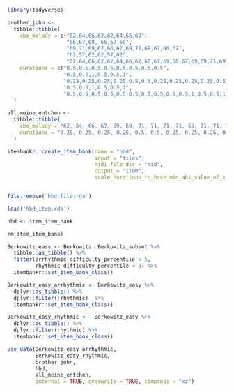 

```r

library(tidyverse)

```

```r

brother_john <- 
  tibble::tibble(
    abs_melody = c("62,64,66,62,62,64,66,62", 
                   "66,67,69, 66,67,69", 
                   "69,71,69,67,66,62,69,71,69,67,66,62",
                   "62,57,62,62,57,62",
                   "62,64,66,62,62,64,66,62,66,67,69,66,67,69,69,71,69,67,66,62,69,71,69,67,66,62,62,57,62,62,57,62"), 
    durations = c("0.5,0.5,0.5,0.5,0.5,0.5,0.5,0.5", 
                  "0.5,0.5,1,0.5,0.5,1", 
                  "0.25,0.25,0.25,0.25,0.5,0.5,0.25,0.25,0.25,0.25,0.5,0.5",
                  "0.5,0.5,1,0.5,0.5,1",
                  "0.5,0.5,0.5,0.5,0.5,0.5,0.5,0.5,0.5,0.5,1,0.5,0.5,1,0.25,0.25,0.25,0.25,0.5,0.5,0.25,0.25,0.25,0.25,0.5,0.5,0.5,0.5,1,0.5,0.5,1")
  )


```


```r

all_meine_entchen <- 
  tibble::tibble(
    abs_melody = "62, 64, 66, 67, 69, 69, 71, 71, 71, 71, 69, 71, 71, 71, 71, 69, 67, 67, 67, 67, 66, 66, 69, 69, 69, 69, 62",
    durations = "0.25, 0.25, 0.25, 0.25, 0.5, 0.5, 0.25, 0.25, 0.25, 0.25, 1.0, 0.25, 0.25, 0.25, 0.25, 1.0, 0.25, 0.25, 0.25, 0.25, 0.5, 0.5, 0.25, 0.25, 0.25, 0.25, 1.0"
  )

```

```r


itembankr::create_item_bank(name = "hbd", 
                            input = "files", 
                            midi_file_dir = "mid", 
                            output = "item",
                            scale_durations_to_have_min_abs_value_of_x_seconds = NA)


file.remove('hbd_file.rda')

```


```r

load('hbd_item.rda')

hbd <- item_item_bank

rm(item_item_bank)

```


```r

Berkowitz_easy <- Berkowitz::Berkowitz_subset %>% 
  tibble::as_tibble() %>% 
  filter(arrhythmic_difficulty_percentile < 5, 
         rhythmic_difficulty_percentile < 5) %>% 
  itembankr::set_item_bank_class()


```


```r

Berkowitz_easy_arrhythmic <- Berkowitz_easy %>%
  dplyr::as_tibble() %>%
  dplyr::filter(!rhythmic)  %>%
  itembankr::set_item_bank_class()

Berkowitz_easy_rhythmic <-  Berkowitz_easy %>%
  dplyr::as_tibble() %>%
  dplyr::filter(rhythmic) %>%
  itembankr::set_item_bank_class()

```



```r

use_data(Berkowitz_easy_arrhythmic,
         Berkowitz_easy_rhythmic,
         brother_john, 
         hbd, 
         all_meine_entchen, 
         internal = TRUE, overwrite = TRUE, compress = "xz")


```

